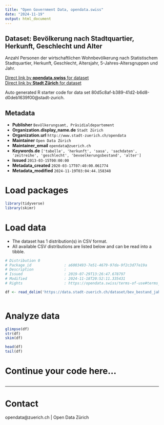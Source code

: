 ```yaml
---
title: "Open Government Data, opendata.swiss"
date: "2024-11-19"
output: html_document
---
```


## Dataset: Bevölkerung nach Stadtquartier, Herkunft, Geschlecht und Alter


Anzahl Personen der wirtschaftlichen Wohnbevölkerung nach Statistischem Stadtquartier, Herkunft, Geschlecht, Altersjahr, 5-Jahres-Altersgruppen und Jahr.


[Direct link by **opendata.swiss** for dataset](https://opendata.swiss/de/dataset/bevolkerung-nach-stadtquartier-herkunft-geschlecht-und-alter-seit-19932)<br>
[Direct link by **Stadt Zürich** for dataset](https://data.stadt-zuerich.ch/dataset/bev_bestand_jahr_quartier_alter_herkunft_geschlecht_od3903)

Auto generated R starter code for data set 80d5c8af-b389-41d2-b6d8-d0deb1639f00@stadt-zurich.

## Metadata

- **Publisher** `Bevölkerungsamt, Präsidialdepartement`
- **Organization.display_name.de** `Stadt Zürich`
- **Organization.url** `http://www.stadt-zuerich.ch/opendata`
- **Maintainer** `Open Data Zürich`
- **Maintainer_email** `opendata@zuerich.ch`
- **Keywords.de** `['tabelle', 'herkunft', 'sasa', 'sachdaten', 'zeitreihe', 'geschlecht', 'bevoelkerungsbestand', 'alter']`
- **Issued** `2013-03-15T00:00:00`
- **Metadata_created** `2020-03-17T07:40:00.061774`
- **Metadata_modified** `2024-11-19T03:04:44.158348`


# Load packages

```r

library(tidyverse)
library(skimr)

```

# Load data

-   The dataset has 1 distribution(s) in CSV format.
-   All available CSV distributions are listed below and can be read into a tibble.

```r

# Distribution 0
# Package_id               : a6003493-7e51-4679-97da-9f2c3d77e19a
# Description              : 
# Issued                   : 2019-07-29T13:26:47.678797
# Modified                 : 2024-11-18T20:52:11.335431
# Rights                   : https://opendata.swiss/terms-of-use#terms_open

df <- read_delim('https://data.stadt-zuerich.ch/dataset/bev_bestand_jahr_quartier_alter_herkunft_geschlecht_od3903/download/BEV390OD3903.csv')



```

# Analyze data

```r

glimpse(df)
str(df)
skim(df)

head(df)
tail(df)

```

# Continue your code here...

```r

```

------------------------------------------------------------------------

# Contact

opendata@zuerich.ch | Open Data Zürich
